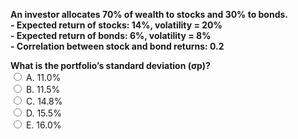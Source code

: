 ::: {.question-block}
<form onsubmit="event.preventDefault(); checkAnswer('module3_mcq_q60')" data-correct-answer="C">
<strong style="display: block;">
An investor allocates 70% of wealth to stocks and 30% to bonds.  
- Expected return of stocks: 14%, volatility = 20%  
- Expected return of bonds: 6%, volatility = 8%  
- Correlation between stock and bond returns: 0.2  

What is the portfolio’s standard deviation (σp)?
</strong>
<label><input type="radio" name="module3_mcq_q60" value="A"> A. 11.0%</label><br>
<label><input type="radio" name="module3_mcq_q60" value="B"> B. 11.5%</label><br>
<label><input type="radio" name="module3_mcq_q60" value="C"> C. 14.8%</label><br>
<label><input type="radio" name="module3_mcq_q60" value="D"> D. 15.5%</label><br>
<label><input type="radio" name="module3_mcq_q60" value="E"> E. 16.0%</label><br>
</form>
<div id="feedback-module3_mcq_q60" class="feedback" data-status="" style="display:none;">
✅ Correct: C.  
The portfolio variance is:  
σp² = (0.7²)(0.20²) + (0.3²)(0.08²) + 2(0.7)(0.3)(0.20)(0.08)(0.2).  

= 0.0196 + 0.000576 + 0.004704 = 0.02488.  

Thus, σp = √0.02488 ≈ **14.8%**.  

This demonstrates that portfolio risk depends on **weights, volatilities, and correlations**, not just expected returns.
</div>
:::
